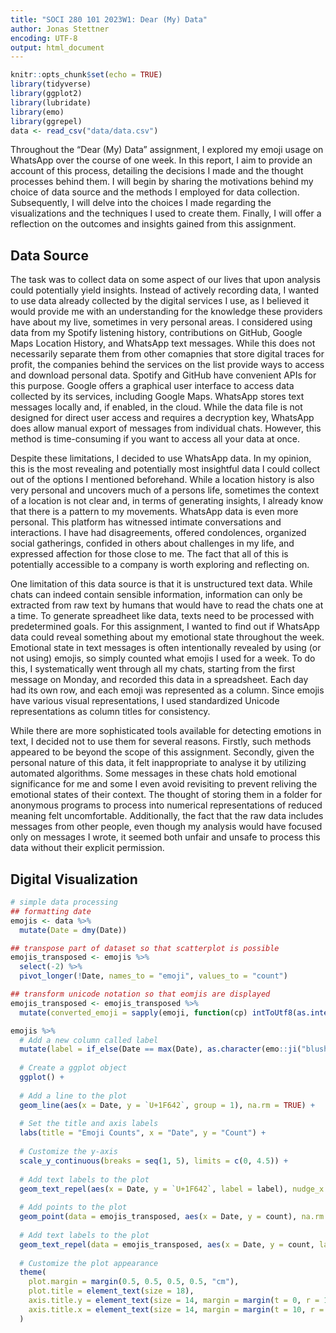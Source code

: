 ```yaml
---
title: "SOCI 280 101 2023W1: Dear (My) Data"
author: Jonas Stettner
encoding: UTF-8
output: html_document
---
```


```r
knitr::opts_chunk$set(echo = TRUE)
library(tidyverse)
library(ggplot2)
library(lubridate)
library(emo)
library(ggrepel)
data <- read_csv("data/data.csv")
```

Throughout the "Dear (My) Data" assignment, I explored my emoji usage on WhatsApp over the course of one week. In this report, I aim to provide an account of this process, detailing the decisions I made and the thought processes behind them. I will begin by sharing the motivations behind my choice of data source and the methods I employed for data collection. Subsequently, I will delve into the choices I made regarding the visualizations and the techniques I used to create them. Finally, I will offer a reflection on the outcomes and insights gained from this assignment.

## Data Source

The task was to collect data on some aspect of our lives that upon analysis could potentially yield insights. Instead of actively recording data, I wanted to use data already collected by the digital services I use, as I believed it would provide me with an understanding for the knowledge these providers have about my live, sometimes in very personal areas. I considered using data from my Spotify listening history, contributions on GitHub, Google Maps Location History, and WhatsApp text messages. While this does not necessarily separate them from other comapnies that store digital traces for profit, the companies behind the services on the list provide ways to access and download personal data. Spotify and GitHub have convenient APIs for this purpose. Google offers a graphical user interface to access data collected by its services, including Google Maps. WhatsApp stores text messages locally and, if enabled, in the cloud. While the data file is not designed for direct user access and requires a decryption key, WhatsApp does allow manual export of messages from individual chats. However, this method is time-consuming if you want to access all your data at once.

Despite these limitations, I decided to use WhatsApp data. In my opinion, this is the most revealing and potentially most insightful data I could collect out of the options I mentioned beforehand. While a location history is also very personal and uncovers much of a persons life, sometimes the context of a location is not clear and, in terms of generating insights, I already know that there is a pattern to my movements. WhatsApp data is even more personal. This platform has witnessed intimate conversations and interactions. I have had disagreements, offered condolences, organized social gatherings, confided in others about challenges in my life, and expressed affection for those close to me. The fact that all of this is potentially accessible to a company is worth exploring and reflecting on. 

One limitation of this data source is that it is unstructured text data. While chats can indeed contain sensible information, information can only be extracted from raw text by humans that would have to read the chats one at a time. To generate spreadheet like data, texts need to be processed with predetermined goals. For this assignment, I wanted to find out if WhatsApp data could reveal something about my emotional state throughout the week. Emotional state in text messages is often intentionally revealed by using (or not using) emojis, so simply counted what emojis I used for a week. To do this, I systematically went through all my chats, starting from the first message on Monday, and recorded this data in a spreadsheet. Each day had its own row, and each emoji was represented as a column. Since emojis have various visual representations, I used standardized Unicode representations as column titles for consistency.

While there are more sophisticated tools available for detecting emotions in text, I decided not to use them for several reasons. Firstly, such methods appeared to be beyond the scope of this assignment. Secondly, given the personal nature of this data, it felt inappropriate to analyse it by utilizing automated algorithms. Some messages in these chats hold emotional significance for me and some I even avoid revisiting to prevent reliving the emotional states of their context. The thought of storing them in a folder for anonymous programs to process into numerical representations of reduced meaning felt uncomfortable. Additionally, the fact that the raw data includes messages from other people, even though my analysis would have focused only on messages I wrote, it seemed both unfair and unsafe to process this data without their explicit permission.

## Digital Visualization


```r
# simple data processing
## formatting date
emojis <- data %>%
  mutate(Date = dmy(Date))

## transpose part of dataset so that scatterplot is possible
emojis_transposed <- emojis %>% 
  select(-2) %>%
  pivot_longer(!Date, names_to = "emoji", values_to = "count")

## transform unicode notation so that eomjis are displayed 
emojis_transposed <- emojis_transposed %>%
  mutate(converted_emoji = sapply(emoji, function(cp) intToUtf8(as.integer(sub("U\\+", "0x", cp)))))
```
```r
emojis %>%
  # Add a new column called label
  mutate(label = if_else(Date == max(Date), as.character(emo::ji("blush")), NA_character_)) %>%
  
  # Create a ggplot object
  ggplot() +
  
  # Add a line to the plot
  geom_line(aes(x = Date, y = `U+1F642`, group = 1), na.rm = TRUE) +
  
  # Set the title and axis labels
  labs(title = "Emoji Counts", x = "Date", y = "Count") +
  
  # Customize the y-axis
  scale_y_continuous(breaks = seq(1, 5), limits = c(0, 4.5)) +
  
  # Add text labels to the plot
  geom_text_repel(aes(x = Date, y = `U+1F642`, label = label), nudge_x = 1, na.rm = TRUE, size = 8) +
  
  # Add points to the plot
  geom_point(data = emojis_transposed, aes(x = Date, y = count), na.rm = TRUE) +
  
  # Add text labels to the plot
  geom_text_repel(data = emojis_transposed, aes(x = Date, y = count, label = converted_emoji), segment.color = "transparent", na.rm = TRUE, size = 5.5) +
  
  # Customize the plot appearance
  theme(
    plot.margin = margin(0.5, 0.5, 0.5, 0.5, "cm"), 
    plot.title = element_text(size = 18), 
    axis.title.y = element_text(size = 14, margin = margin(t = 0, r = 10, b = 0, l = 0)), 
    axis.title.x = element_text(size = 14, margin = margin(t = 10, r = 0, b = 0, l = 0))
  )
```
